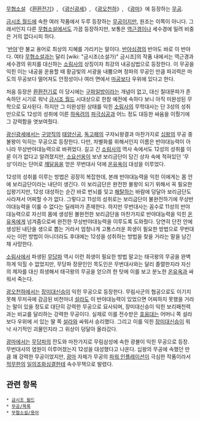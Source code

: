 {{{+1 般若大能力}}}

[[무협소설]] 《[[환환전기]]》, 《[[광신광세]]》, 《[[광오천하]]》, 《[[광마]]》에 등장하는 [[무공]].

[[금시조 월드]]에 속한 여러 작품에서 두루 등장하는 [[무공]]이지만, 원조는 이쪽이 아니다. 그래서인지 다른 [[무협소설]]에서도 가끔 등장하지만, 보통은 [[역근경]]이나 세수경에 밀려 비중은 거의 없다시피 하다.

'[[반야]]'란 불교 용어로 최상의 지혜를 가리키는 말이다. [[반야심경]]의 반야도 바로 이 반야다. 여타 [[무협소설]]과는 달리 [wiki: "금시조(소설가)" 금시조]의 작품 내에서는 역근경과 세수경의 위치를 대신하는 [[소림사]]의 상징이자 최강의 내공심법으로 등장한다. 이 무공을 익힌 이는 내공을 운용할 때 황금빛의 서광을 내뿜으며 정파의 무공인 만큼 파괴력은 마도의 무공보다 떨어져도 안정성이나 여러 면에서 [[마공]]보다 우위에 있다고 한다.

처음 등장은 [[환환전기]]로 이 당시에는 [[구파일방]]이라는 개념이 없고, 대신 칠대문파가 존속하던 시기로 워낙 [[금시조 월드]] 시대상으로 한참 예전에 속하다 보니 아직 미완성된 무학으로 묘사된다. 하지만 그 미완성된 상태를 익힌 [[소림사]]의 무학대사는 단 3성의 성취만으로도 12성의 성취에 이른 [[하옥려]]의 [[파극심공]]과 어느 정도 대등한 싸움을 이뤘기에 그 강력함을 엿보여줬다.

[[광신광세]]에서는 [[구양직]]의 [[태양신공]], [[독고패]]의 구자뇌왕결과 마찬가지로 [[십왕]]의 무공 중 불왕이 익히는 무공으로 등장한다. 다만, 차별화를 위해서인지 이름은 반야대능력이 아니라 무상반야대능력으로 바뀌었다. 길고 긴 [[소림사]]의 역사 속에서도 12성의 성취를 이룬 이가 없다고 알려졌지만, [[소요선옹]]이 보낸 보리금단이 담긴 상자 속에 적혀있던 '무상'이라는 단어로 [[깨달음]]을 얻은 무번대사 덕에 [[온유옥]]이 대성을 이루었다.

12성의 성취를 이루는 방법은 굉장히 복잡한데, 본래 반야대능력을 익힌 이에게는 몸 안에 보리금단이라는 내단이 생긴다. 이 보리금단은 완전한 불왕이 되기 위해서 꼭 필요한 십왕기지만, 12성 대성하는 순간 바로 번뇌를 잊고 [[해탈]]하는 바람에 덩달아 보리금단도 사라져서 어찌할 수가 없다. 그렇다고 11성의 성취로는 보리금단이 불완전하기에 무상반야대능력을 이룰 수 없다는 딜레마가 존재한다. 하지만 무번대사는 꼼수로 11성의 반야대능력으로 자신의 몸에 생성된 불완전한 보리금단을 마찬가지로 반야대능력을 익힌 [[온유옥]]에게 넘겨줌으로써 완전한 무상반야대능력을 이루도록 도와줬다. 당연히 단전 안에 생성된 내단을 생으로 뽑는 거라서 엄청나게 고통스러운 희생이 필요한 방법으로 무번대사는 이런 방법이 아니더라도 후대에는 12성을 성취하는 방법을 찾을 거라는 말을 남긴 채 사망한다.

[[소림사]]에서 파생된 [[무당파]] 역시 이런 희생이 필요한 방법 말고는 태극왕의 무공을 완벽하게 익힐 수 없었지만, 무당파 장문인인 목도인은 무번대사와는 달리 졸렬한지라 자신의 제자를 대신 희생해서 태극왕의 무공을 얻으려 한 탓에 이를 보고 분노한 [[온유옥]]과 싸워서 죽는다.

[[광오천하]]에서는 [[장미대신승]]이 익힌 무공으로 등장한다. 무림사군의 협공으로도 이기지 못해 무저곡에 감금된 비천마녀 [[설라]]도 이 반야대능력이 있었으면 어찌하지 못했을 거라는 말이 있을 정도로 대단히 강력한 무공으로 묘사되며, 장미대신승이 익힌 보리패천력과는 비교를 달리하는 강력한 무공이다. 실제로 이를 전수받은 [[호웅대]]는 어머니 쪽 설라보다 우위에 서 있는 딸 쪽 [[설라]]와 싸워서 승리했다. 그리고 이를 익힌 [[장미대신승]]이 워낙 사기적인 괴물인지라 그 위상이 덩달아 올라갔다.

[[광마]]에서는 [[무당파]]의 잔도와 마찬가지로 무림삼성에 속한 광불이 익힌 무공으로 등장. 무번대사의 염원이 이루어졌는지 12성을 대성했다고 나온다. 십왕의 무공에 속했던 만큼 꽤 강력한 무공이었지만, [[광마]] 자체가 무공의 [[파워 인플레이션]]이 극심한 작품이라서 [[적무한]]의 [[일의조화심결]]한테 속수무책으로 발렸다.
== 관련 항목 ==
 * [[금시조 월드]]
 * [[무공/목록]]
 * [[무협소설/용어]]
